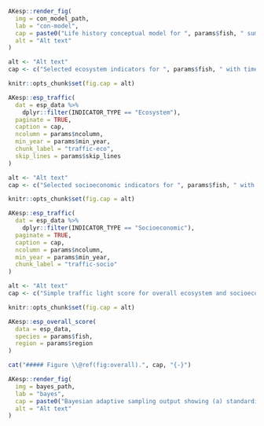```r
AKesp::render_fig(
  img = con_model_path,
  lab = "con-model",
  cap = paste0("Life history conceptual model for ", params$fish, " summarizing ecological information and key ecosystem processes affecting survival by life history stage. Red text means increases in process negatively affect survival, while blue text means increases in process positively affect survival."),
  alt = "Alt text"
)
```

```r
alt <- "Alt text"
cap <- c("Selected ecosystem indicators for ", params$fish, " with time series ranging from ", min(esp_data$YEAR), " – present. Upper and lower solid green horizontal lines are plus and minus one standard deviation of the time series mean. Dotted green horizontal line is the mean of the time series.")

knitr::opts_chunk$set(fig.cap = alt)
```


```r
AKesp::esp_traffic(
  dat = esp_data %>%
    dplyr::filter(INDICATOR_TYPE == "Ecosystem"),
  paginate = TRUE,
  caption = cap,
  ncolumn = params$ncolumn,
  min_year = params$min_year,
  chunk_label = "traffic-eco",
  skip_lines = params$skip_lines
)
```


```r
alt <- "Alt text"
cap <- c("Selected socioeconomic indicators for ", params$fish, " with time series ranging from ", min(esp_data$YEAR), " – present. Upper and lower solid green horizontal lines are plus and minus one standard deviation of the time series mean. Dotted green horizontal line is the mean of the time series.")

knitr::opts_chunk$set(fig.cap = alt)
```


```r
AKesp::esp_traffic(
  dat = esp_data %>%
    dplyr::filter(INDICATOR_TYPE == "Socioeconomic"),
  paginate = TRUE,
  caption = cap,
  ncolumn = params$ncolumn,
  min_year = params$min_year,
  chunk_label = "traffic-socio"
)
```


```r
alt <- "Alt text"
cap <- c("Simple traffic light score for overall ecosystem and socioeconomic categories from 2000 to present.")

knitr::opts_chunk$set(fig.cap = alt)
```


```r
AKesp::esp_overall_score(
  data = esp_data,
  species = params$fish,
  region = params$region
)

cat("##### Figure \\@ref(fig:overall).", cap, "{-}")
```


```r
AKesp::render_fig(
  img = bayes_path,
  lab = "bayes",
  cap = paste0("Bayesian adaptive sampling output showing (a) standardized covariates prior to subsetting and (b) the mean relationship and uncertainty (95% confidence intervals) with log ", params$fish, " recruitment, in each estimated effect (left bottom graph), and marginal inclusion probabilities (right bottom graph) for each predictor variable of the subsetted covariate set"),
  alt = "Alt text"
)
```
